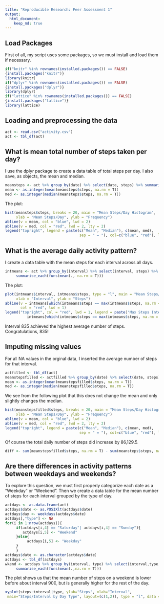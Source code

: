 ```yaml
---
title: "Reproducible Research: Peer Assessment 1"
output: 
  html_document:
    keep_md: true
---
```

## Load Packages
First of all, my script uses some packages, so we must install and load
them if necessary.

```r
if("knitr" %in% rownames(installed.packages()) == FALSE) 
{install.packages("knitr")}
library(knitr)
if("dplyr" %in% rownames(installed.packages()) == FALSE) 
{install.packages("dplyr")}
library(dplyr)
if("lattice" %in% rownames(installed.packages()) == FALSE) 
{install.packages("lattice")}
library(lattice)
```


## Loading and preprocessing the data
```r
act <- read.csv("activity.csv")
act <- tbl_df(act)
```


## What is mean total number of steps taken per day?
I use the dplyr package to create a data table of total steps per day. I also save, 
as objects, the mean and median.

```r
meansteps <- act %>% group_by(date) %>% select(date, steps) %>% summarise_each(funs(sum))
mean <- as.integer(mean(meansteps$steps, na.rm = T))
med <- as.integer(median(meansteps$steps, na.rm = T))
```

The plot:
```r
hist(meansteps$steps, breaks = 20, main = "Mean Steps/Day Histogram", 
     xlab = "Mean Steps/Day", ylab = "Frequency")
abline(v = mean, col = "blue", lwd = 2)
abline(v = med, col = "red", lwd = 2, lty = 2)
legend("topright", legend = paste(c("Mean", "Median"), c(mean, med), 
                                  sep = " = "), col=c("blue", "red"), lwd=2)
```


## What is the average daily activity pattern?
I create a data table with the mean steps for each interval across all days.

```r
intmeans <- act %>% group_by(interval) %>% select(interval, steps) %>% 
     summarise_each(funs(mean(., na.rm = T)))
```

The plot:
```r
plot(intmeans$interval, intmeans$steps, type = "l", main = "Mean Steps/Interval", 
     xlab = "Interval", ylab = "Steps")
abline(v = intmeans[which(intmeans$steps == max(intmeans$steps, na.rm = T)),1],
       col = "red", lwd = 1)
legend("topright", col = "red", lwd = 1, legend = paste("Max Steps Interval", 
          intmeans[which(intmeans$steps == max(intmeans$steps, na.rm = T)),1], sep = " = "))
```

Interval 835 achieved the highest average number of steps. Congratulations, 835!


## Imputing missing values
For all NA values in the orginal data, I inserted the average number of steps for that interval.

```r
actfilled <- tbl_df(act)
meanstepsfilled <- actfilled %>% group_by(date) %>% select(date, steps) %>% summarise_each(funs(sum))
mean <- as.integer(mean(meanstepsfilled$steps, na.rm = T))
med <- as.integer(median(meanstepsfilled$steps, na.rm = T))
```

We see from the following plot that this does not change the mean and only slightly changes
the median.

```r
hist(meanstepsfilled$steps, breaks = 20, main = "Mean Steps/Day Histogram 2", 
     xlab = "Mean Steps/Day", ylab = "Frequency")
abline(v = mean, col = "blue", lwd = 2)
abline(v = med, col = "red", lwd = 2, lty = 2)
legend("topright", legend = paste(c("Mean", "Median"), c(mean, med), 
                                  sep = " = "), col=c("blue", "red"), lwd=2)
```

Of course the total daily number of steps did increase by 86,129.5.

```r
diff <- sum(meanstepsfilled$steps, na.rm = T) - sum(meansteps$steps, na.rm = T)
```

## Are there differences in activity patterns between weekdays and weekends?
To explore this question, we must first properly categorize each date as a "Weekday" or
"Weekend". Then we create a data table for the mean number of steps for each interval
grouped by the type of day.

```r
actdays <- as.data.frame(act)
actdays$date <- as.POSIXlt(actdays$date)
actdays$day <- weekdays(actdays$date)
actdays[,"type"] <- NA
for(i in 1:nrow(actdays)){
     if(actdays[i,4] == "Saturday"| actdays[i,4] == "Sunday"){
        actdays[i,5] <- "Weekend"
     }else{
          actdays[i,5] <- "Weekday"
     }
     }
actdays$date <- as.character(actdays$date)
actdays <- tbl_df(actdays)
wkend <- actdays %>% group_by(interval, type) %>% select(interval,type,steps) %>% 
     summarise_each(funs(mean(.,na.rm = T)))
```

The plot shows us that the mean number of steps on a weekend is lower before about
interval 900, but is generally higher for the rest of the day. 

```r
xyplot(steps~interval|type, ylab="Steps", xlab="Interval", 
 main="Steps/Interval by Day Type", layout=(c(1,2)), type = "l", data = wkend)
```

